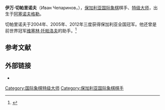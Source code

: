 {{Infobox chess player
|name = 伊万·切帕里诺夫
|image = IvanCheparinov.jpg
|caption = 摄于2007年
|birthname = Иван Чепаринов
|country = [[保加利亚|保加利亚]]
|birth_date = {{Birth date and age|1986|11|26}}
|birth_place = [[保加利亚|保加利亚]][[阿塞诺夫格勒|阿塞诺夫格勒]]
|death_date = 
|death_place = 
|title = [[国际象棋特级大师|特级大师]]
|worldchampion = 
|rating =
|peakrating = 2713（2008年1月）
|FideID = 2905540
}}
'''伊万·切帕里诺夫'''（Иван Чепаринов，{{bd|1986年|11月26日}}），[[保加利亚|保加利亚]][[国际象棋|国际象棋]]棋手、[[国际象棋特级大师|特级大师]]，出生于[[阿塞诺夫格勒|阿塞诺夫格勒]]。

切帕里诺夫于2004年、2005年、2012年三度获得保加利亚全国冠军。他还曾是前世界冠军[[维塞林·托帕洛夫|维塞林·托帕洛夫]]的助手。<ref>{{cite web |url=http://www.veselintopalov.net/article/ivan-cheparinov |title=Ivan Cheparinov |accessdate=2008-01-30 |date=2006-10-28 |publisher=www.veselintopalov.net |deadurl=yes |archiveurl=https://web.archive.org/web/20080202075420/http://www.veselintopalov.net/article/ivan-cheparinov |archivedate=2008-02-02 }}</ref>

== 参考文献 ==
{{reflist}}

== 外部链接 ==
*{{chessgames player|id=10930}}

{{chess-bio-stub}}
[[Category:国际象棋特级大师|Category:国际象棋特级大师]]
[[Category:保加利亚国际象棋棋手|Category:保加利亚国际象棋棋手]]